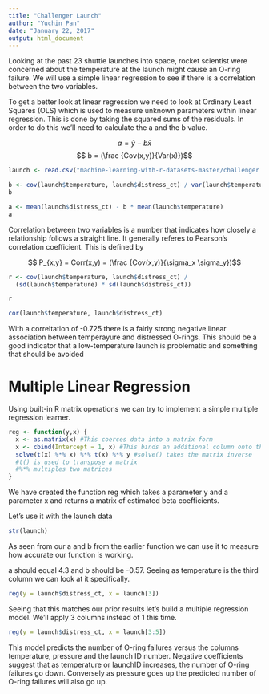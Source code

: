 ---
title: "Challenger Launch"
author: "Yuchin Pan"
date: "January 22, 2017"
output: html_document
---

Looking at the past 23 shuttle launches into space, rocket scientist were concerned about the temperature at the launch might cause an O-ring failure. We will use a simple linear regression to see if there is a correlation between the two variables.


To get a better look at linear regression we need to look at Ordinary Least Squares (OLS) which is used to measure unknown parameters within linear regression. This is done by taking the squared sums of the residuals. In order to do this we'll need to calculate the a and the b value. 

$$a = {\bar {y}} - b{\bar {x}}$$
$$ b = (\frac {Cov(x,y)}{Var(x)})$$



```{r}
launch <- read.csv("machine-learning-with-r-datasets-master/challenger.csv")

b <- cov(launch$temperature, launch$distress_ct) / var(launch$temperature)
b

a <- mean(launch$distress_ct) - b * mean(launch$temperature)
a

```

Correlation between two variables is a number that indicates how closely a relationship follows a straight line. It generally referes to Pearson's correlation coefficient. This is defined by

$$ P_{x,y} = Corr(x,y) = (\frac {Cov(x,y)}{\sigma_x \sigma_y})$$

```{r}
r <- cov(launch$temperature, launch$distress_ct) / 
  (sd(launch$temperature) * sd(launch$distress_ct))

r

cor(launch$temperature, launch$distress_ct)
```
 
 With a correltation of -0.725 there is a fairly strong negative linear association between temperayure and distressed O-rings. This should be a good indicator that a low-temperature launch is problematic and something that should be avoided


# Multiple Linear Regression

Using built-in R matrix operations we can try to implement a simple multiple regression learner. 

```{r}
reg <- function(y,x) {
  x <- as.matrix(x) #This coerces data into a matrix form
  x <- cbind(Intercept = 1, x) #This binds an additional column onto the x matrix Intercept = 1 names the new value Intercept and to fill it with repeating 1 values
  solve(t(x) %*% x) %*% t(x) %*% y #solve() takes the matrix inverse
  #t() is used to transpose a matrix
  #%*% multiples two matrices
}
```

We have created the function reg which takes a parameter y and a parameter x and returns a matrix of estimated beta coefficients.

Let's use it with the launch data

```{r}
str(launch)
```

As seen from our a and b from the earlier function we can use it to measure how accurate our function is working. 

a should equal 4.3 and b should be -0.57. Seeing as temperature is the third column we can look at it specifically.

```{r}
reg(y = launch$distress_ct, x = launch[3])

```

Seeing that this matches our prior results let's build a multiple regression model. We'll apply 3 columns instead of 1 this time.

```{r}
reg(y = launch$distress_ct, x = launch[3:5])
```

This model predicts the number of O-ring failures versus the columns temperature, pressure and the launch ID number. Negative coefficients suggest that as temperature or launchID increases, the number of O-ring failures go down. Conversely as pressure goes up the predicted number of O-ring failures will also go up. 


